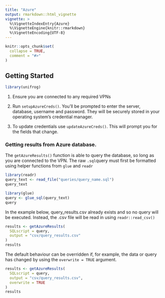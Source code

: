 ```yaml
---
title: "Azure"
output: rmarkdown::html_vignette
vignette: >
  %\VignetteIndexEntry{Azure}
  %\VignetteEngine{knitr::rmarkdown}
  %\VignetteEncoding{UTF-8}
---
```


```r
knitr::opts_chunk$set(
  collapse = TRUE,
  comment = "#>"
)
```

## Getting Started

```r
library(unifrog)
```

1. Ensure you are connected to any required VPNs

2. Run `setupAzureCreds()`. You'll be prompted to enter the server, database, username and password. They will be securely stored in your operating system's credential manager.


3. To update credentials use `updateAzureCreds()`. This will prompt you for the fields that change.

### Getting results from Azure database.

The `getAzureResults()` function is able to query the database, so long as you are connected to the VPN. The raw `.sql`query must first be formatted using helper functions from `glue` and `readr`

```r
library(readr)
query_text <- read_file("queries/query_name.sql")
query_text
```

```r
library(glue)
query <- glue_sql(query_text)
query
```

In the example below, query_results.csv already exists and so no query will be executed. Instead, the .csv file will be read in using `readr::read_csv()`
```r
results <- getAzureResults(
  SQLscript = query,
  output = "csv/query_results.csv"
)
results
```

The default behaviour can be overridden if, for example, the data or query has changed by using the `overwrite = TRUE` argument.
```r
results <- getAzureResults(
  SQLscript = query,
  output = "csv/query_results.csv",
  overwrite = TRUE
)
results
```

